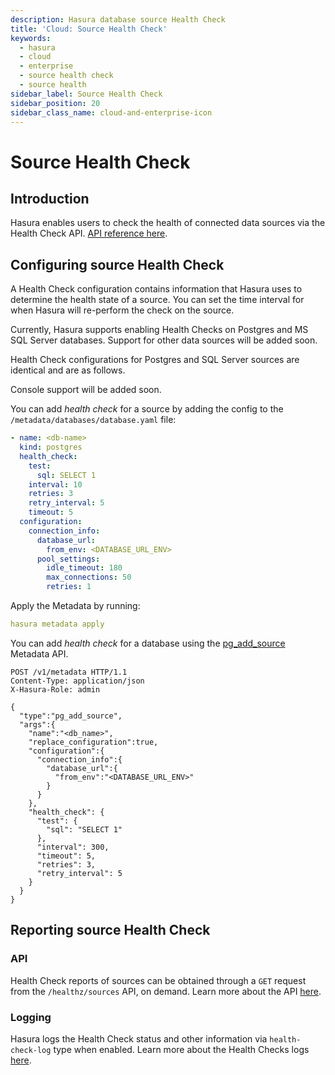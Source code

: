 ```yaml
---
description: Hasura database source Health Check
title: 'Cloud: Source Health Check'
keywords:
  - hasura
  - cloud
  - enterprise
  - source health check
  - source health
sidebar_label: Source Health Check
sidebar_position: 20
sidebar_class_name: cloud-and-enterprise-icon
---
```



# Source Health Check

<ProductBadge free standard ee self />

## Introduction

Hasura enables users to check the health of connected data sources via the Health Check API.
[API reference here](/api-reference/source-health.mdx).

## Configuring source Health Check

A Health Check configuration contains information that Hasura uses to determine the health state of a source. You can
set the time interval for when Hasura will re-perform the check on the source.

Currently, Hasura supports enabling Health Checks on Postgres and MS SQL Server databases. Support for other data
sources will be added soon.

Health Check configurations for Postgres and SQL Server sources are identical and are as follows.

<Tabs groupId="user-preference" className="api-tabs">
<TabItem value="console" label="Console">

Console support will be added soon.

</TabItem>
<TabItem value="cli" label="CLI">

You can add _health check_ for a source by adding the config to the `/metadata/databases/database.yaml` file:

```yaml {3-8}
- name: <db-name>
  kind: postgres
  health_check:
    test:
      sql: SELECT 1
    interval: 10
    retries: 3
    retry_interval: 5
    timeout: 5
  configuration:
    connection_info:
      database_url:
        from_env: <DATABASE_URL_ENV>
      pool_settings:
        idle_timeout: 180
        max_connections: 50
        retries: 1
```

Apply the Metadata by running:

```yaml
hasura metadata apply
```

</TabItem>
<TabItem value="api" label="API">

You can add _health check_ for a database using the
[pg_add_source](/api-reference/metadata-api/source.mdx#metadata-pg-add-source) Metadata API.

```http {17-24}
POST /v1/metadata HTTP/1.1
Content-Type: application/json
X-Hasura-Role: admin

{
  "type":"pg_add_source",
  "args":{
    "name":"<db_name>",
    "replace_configuration":true,
    "configuration":{
      "connection_info":{
        "database_url":{
          "from_env":"<DATABASE_URL_ENV>"
        }
      }
    },
    "health_check": {
      "test": {
        "sql": "SELECT 1"
      },
      "interval": 300,
      "timeout": 5,
      "retries": 3,
      "retry_interval": 5
    }
  }
}
```

</TabItem>
</Tabs>

## Reporting source Health Check

### API

Health Check reports of sources can be obtained through a `GET` request from the `/healthz/sources` API, on demand.
Learn more about the API [here](/api-reference/source-health.mdx).

### Logging

Hasura logs the Health Check status and other information via `health-check-log` type when enabled. Learn more about the
Health Checks logs [here](/deployment/logging.mdx#health-check-log-structure).
